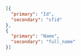   ```json Example field mapping json format
  [{
    "primary": "Id",
    "secondary": "sfid"
  },
  {
    "primary": "Name",
    "secondary": "full_name"
  }]
  ```
